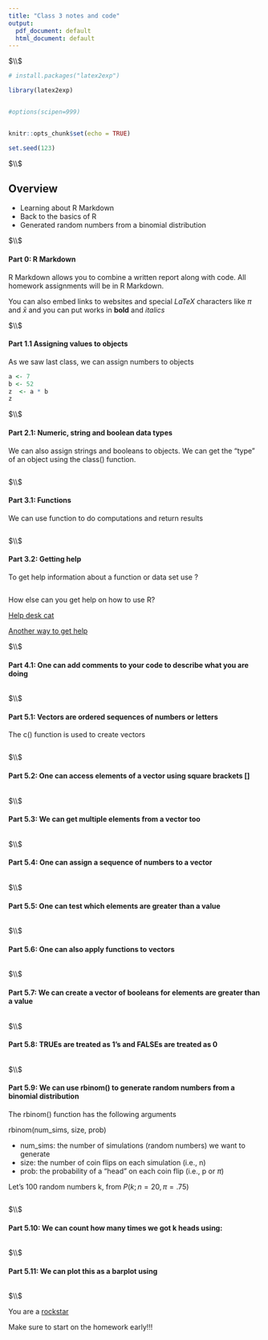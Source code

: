 ```yaml
---
title: "Class 3 notes and code"
output:
  pdf_document: default
  html_document: default
---
```






$\\$





```r

# install.packages("latex2exp")

library(latex2exp)


#options(scipen=999)


knitr::opts_chunk$set(echo = TRUE)

set.seed(123)

```



$\\$




## Overview

 * Learning about R Markdown
 * Back to the basics of R
 * Generated random numbers from a binomial distribution
 




$\\$





#### Part 0: R Markdown


R Markdown allows you to combine a written report along with code. All homework assignments will be in R Markdown. 


You can also embed links to websites and special $LaTeX$ characters like $\pi$ and $\bar{x}$ and you can put works in **bold** and *italics*








$\\$






#### Part 1.1 Assigning values to objects


As we saw last class, we can assign numbers to objects



```r

a <- 7
b <- 52
z  <- a * b
z


```




$\\$




#### Part 2.1: Numeric, string and boolean data types

We can also assign strings and booleans to objects. We can get the "type" of an object using the class() function. 



```r





```




$\\$




#### Part 3.1: Functions

We can use function to do computations and return results



```r




```



$\\$




#### Part 3.2: Getting help

To get help information about a function or data set use ?  


```r



```



How else can you get help on how to use R?

[Help desk cat](https://tr4.cbsistatic.com/hub/i/2017/06/12/bd6094f4-c445-4619-a2a4-376b3a8c2065/google-business-cat.jpg)

[Another way to get help](https://piazza.com/class/k2cifwdm13c1kv)








$\\$







#### Part 4.1: One can add comments to your code to describe what you are doing

```r




```



$\\$




#### Part 5.1: Vectors are ordered sequences of numbers or letters


The c() function is used to create vectors


```r





```





$\\$






#### Part 5.2: One can access elements of a vector using square brackets []


```r




```





$\\$






#### Part 5.3: We can get multiple elements from a vector too

```r




```



$\\$




#### Part 5.4: One can assign a sequence of numbers to a vector


```r





```





$\\$






#### Part 5.5: One can test which elements are greater than a value

```r





```



$\\$




#### Part 5.6: One can also apply functions to vectors

```r




```




$\\$





#### Part 5.7: We can create a vector of booleans for elements are greater than a value

```r




```






$\\$




#### Part 5.8: TRUEs are treated as 1’s and FALSEs are treated as 0


```r





```





$\\$




#### Part 5.9: We can use rbinom() to generate random numbers from a binomial distribution

The rbinom() function has the following arguments

rbinom(num_sims, size, prob)

 * num_sims: the number of simulations (random numbers) we want to generate
 * size:  the number of coin flips on each simulation  (i.e., n)
 * prob: the probability of a “head” on each coin flip (i.e., p or $\pi$)


Let's 100 random numbers k, from $P(k; n = 20, \pi = .75)$

```r




```



$\\$




#### Part 5.10: We can count how many times we got k heads using:

```r




```



$\\$




#### Part 5.11: We can plot this as a barplot using


```r





```



$\\$



You are a [rockstar](https://images2.minutemediacdn.com/image/upload/c_fill,g_auto,h_1248,w_2220/f_auto,q_auto,w_1100/v1555319921/shape/mentalfloss/matrix_header.jpg)



Make sure to start on the homework early!!!







